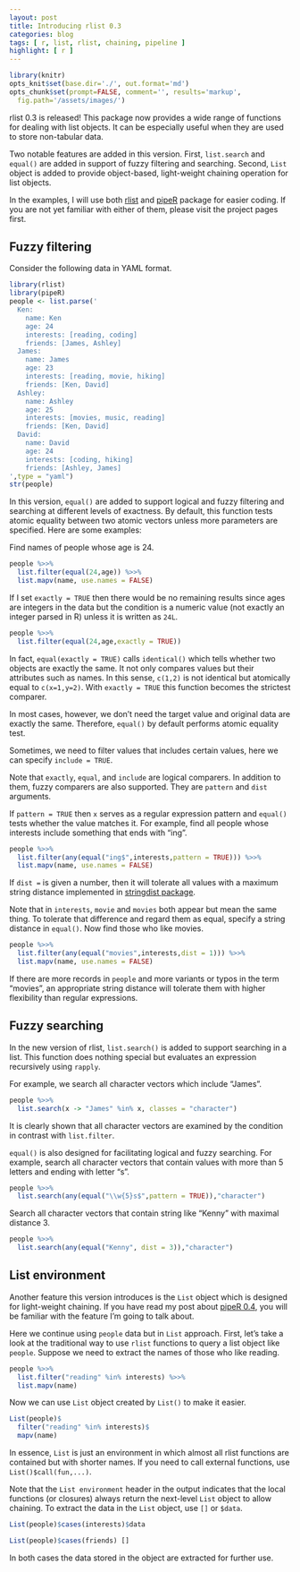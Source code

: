 ```yaml
---
layout: post
title: Introducing rlist 0.3
categories: blog
tags: [ r, list, rlist, chaining, pipeline ]
highlight: [ r ]
---
```


```r
library(knitr)
opts_knit$set(base.dir='./', out.format='md')
opts_chunk$set(prompt=FALSE, comment='', results='markup',
  fig.path='/assets/images/')
```

rlist 0.3 is released! This package now provides a wide range of functions for dealing with list objects. It can be especially useful when they are used to store non-tabular data.

Two notable features are added in this version. First, `list.search` and `equal()` are added in support of fuzzy filtering and searching. Second, `List` object is added to provide object-based, light-weight chaining operation for list objects.

In the examples, I will use both [rlist](http://renkun.me/rlist/) and [pipeR](http://renkun.me/pipeR/) package for easier coding. If you are not yet familiar with either of them, please visit the project pages first.

## Fuzzy filtering

Consider the following data in YAML format.

```r
library(rlist)
library(pipeR)
people <- list.parse('
  Ken:
    name: Ken
    age: 24
    interests: [reading, coding]
    friends: [James, Ashley]
  James:
    name: James
    age: 23
    interests: [reading, movie, hiking]
    friends: [Ken, David]
  Ashley:
    name: Ashley
    age: 25
    interests: [movies, music, reading]
    friends: [Ken, David]
  David:
    name: David
    age: 24
    interests: [coding, hiking]
    friends: [Ashley, James]
',type = "yaml")
str(people)
```

In this version, `equal()` are added to support logical and fuzzy filtering and searching at different levels of exactness. By default, this function tests atomic equality between two atomic vectors unless more parameters are specified. Here are some examples:

Find names of people whose age is 24.

```r
people %>>%
  list.filter(equal(24,age)) %>>%
  list.mapv(name, use.names = FALSE)
```

If I set `exactly = TRUE` then there would be no remaining results since ages are integers in the data but the condition is a numeric value (not exactly an integer parsed in R) unless it is written as `24L`.

```r
people %>>%
  list.filter(equal(24,age,exactly = TRUE))
```

In fact, `equal(exactly = TRUE)` calls `identical()` which tells whether two objects are exactly the same. It not only compares values but their attributes such as names. In this sense, `c(1,2)` is not identical but atomically equal to `c(x=1,y=2)`. With `exactly = TRUE` this function becomes the strictest comparer.

In most cases, however, we don't need the target value and original data are exactly the same. Therefore, `equal()` by default performs atomic equality test.

Sometimes, we need to filter values that includes certain values, here we can specify `include = TRUE`.

Note that `exactly`, `equal`, and `include` are logical comparers. In addition to them, fuzzy comparers are also supported. They are `pattern` and `dist` arguments.

If `pattern = TRUE` then `x` serves as a regular expression pattern and `equal()` tests whether the value matches it. For example, find all people whose interests include something that ends with "ing".

```r
people %>>%
  list.filter(any(equal("ing$",interests,pattern = TRUE))) %>>%
  list.mapv(name, use.names = FALSE)
```

If `dist = ` is given a number, then it will tolerate all values with a maximum string distance implemented in [stringdist package](http://cran.r-project.org/web/packages/stringdist/).

Note that in `interests`, `movie` and `movies` both appear but mean the same thing. To tolerate that difference and regard them as equal, specify a string distance in `equal()`. Now find those who like movies.

```r
people %>>%
  list.filter(any(equal("movies",interests,dist = 1))) %>>%
  list.mapv(name, use.names = FALSE)
```

If there are more records in `people` and more variants or typos in the term "movies", an appropriate string distance will tolerate them with higher flexibility than regular expressions.

## Fuzzy searching

In the new version of rlist, `list.search()` is added to support searching in a list. This function does nothing special but evaluates an expression recursively using `rapply`.

For example, we search all character vectors which include "James".

```r
people %>>%
  list.search(x -> "James" %in% x, classes = "character")
```

It is clearly shown that all character vectors are examined by the condition in contrast with `list.filter`.

`equal()` is also designed for facilitating logical and fuzzy searching. For example, search all character vectors that contain values with more than 5 letters and ending with letter "s".

```r
people %>>%
  list.search(any(equal("\\w{5}s$",pattern = TRUE)),"character")
```

Search all character vectors that contain string like "Kenny" with maximal distance 3.

```r
people %>>%
  list.search(any(equal("Kenny", dist = 3)),"character")
```


## List environment

Another feature this version introduces is the `List` object which is designed for light-weight chaining. If you have read my post about [pipeR 0.4](http://renkun.me/blog/2014/08/04/introducing-pipeR-0.4.html), you will be familiar with the feature I'm going to talk about.

Here we continue using `people` data but in `List` approach. First, let's take a look at the traditional way to use `rlist` functions to query a list object like `people`. Suppose we need to extract the names of those who like reading.

```r
people %>>%
  list.filter("reading" %in% interests) %>>%
  list.mapv(name)
```

Now we can use `List` object created by `List()` to make it easier.

```r
List(people)$
  filter("reading" %in% interests)$
  mapv(name)
```

In essence, `List` is just an environment in which almost all rlist functions are contained but with shorter names. If you need to call external functions, use `List()$call(fun,...)`.

Note that the `List environment` header in the output indicates that the local functions (or closures) always return the next-level `List` object to allow chaining. To extract the data in the `List` object, use `[]` or `$data`.

```r
List(people)$cases(interests)$data
```

```r
List(people)$cases(friends) []
```

In both cases the data stored in the object are extracted for further use.
